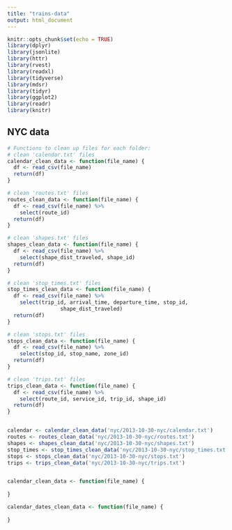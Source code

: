 ```yaml
---
title: "trains-data"
output: html_document
---
```


```r
knitr::opts_chunk$set(echo = TRUE)
library(dplyr)
library(jsonlite)
library(httr)
library(rvest)
library(readxl)
library(tidyverse)
library(mdsr)   
library(tidyr)
library(ggplot2)
library(readr)
library(knitr)
```

## NYC data

```r
# Functions to clean up files for each folder:
# clean 'calendar.txt' files
calendar_clean_data <- function(file_name) {
  df <- read_csv(file_name) 
  return(df)
}

# clean 'routes.txt' files
routes_clean_data <- function(file_name) {
  df <- read_csv(file_name) %>% 
    select(route_id) 
  return(df)
}

# clean 'shapes.txt' files
shapes_clean_data <- function(file_name) {
  df <- read_csv(file_name) %>% 
    select(shape_dist_traveled, shape_id) 
  return(df)
}

# clean 'stop_times.txt' files
stop_times_clean_data <- function(file_name) {
  df <- read_csv(file_name) %>% 
    select(trip_id, arrival_time, departure_time, stop_id,
                 shape_dist_traveled) 
  return(df)
}

# clean 'stops.txt' files
stops_clean_data <- function(file_name) {
  df <- read_csv(file_name) %>% 
    select(stop_id, stop_name, zone_id) 
  return(df)
}

# clean 'trips.txt' files
trips_clean_data <- function(file_name) {
  df <- read_csv(file_name) %>% 
    select(route_id, service_id, trip_id, shape_id) 
  return(df)
}


calendar <- calendar_clean_data('nyc/2013-10-30-nyc/calendar.txt')
routes <- routes_clean_data('nyc/2013-10-30-nyc/routes.txt')
shapes <- shapes_clean_data('nyc/2013-10-30-nyc/shapes.txt')
stop_times <- stop_times_clean_data('nyc/2013-10-30-nyc/stop_times.txt')
stops <- stops_clean_data('nyc/2013-10-30-nyc/stops.txt')
trips <- trips_clean_data('nyc/2013-10-30-nyc/trips.txt')


calendar_clean_data <- function(file_name) {
  
}

calendar_dates_clean_data <- function(file_name) {
  
}
```